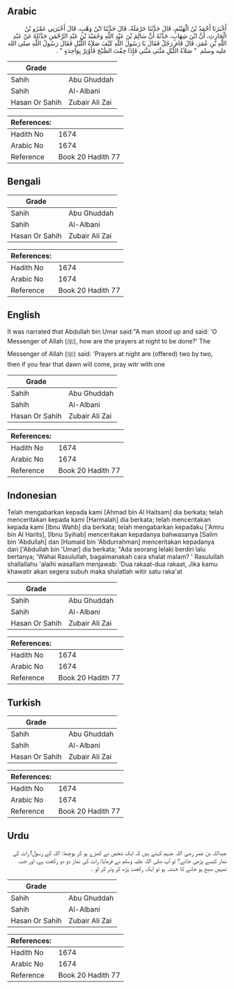 ## Arabic


<div dir="rtl" lang="ar" style={{fontSize:'larger',backgroundColor:'#f8f9fa',padding:20}}>
أَخْبَرَنَا أَحْمَدُ بْنُ الْهَيْثَمِ، قَالَ حَدَّثَنَا حَرْمَلَةُ، قَالَ حَدَّثَنَا ابْنُ وَهْبٍ، قَالَ أَخْبَرَنِي عَمْرُو بْنُ الْحَارِثِ، أَنَّ ابْنَ شِهَابٍ، حَدَّثَهُ أَنَّ سَالِمَ بْنَ عَبْدِ اللَّهِ وَحُمَيْدَ بْنَ عَبْدِ الرَّحْمَنِ حَدَّثَاهُ عَنْ عَبْدِ اللَّهِ بْنِ عُمَرَ، قَالَ قَامَ رَجُلٌ فَقَالَ يَا رَسُولَ اللَّهِ كَيْفَ صَلاَةُ اللَّيْلِ فَقَالَ رَسُولُ اللَّهِ صلى الله عليه وسلم ‏ "‏ صَلاَةُ اللَّيْلِ مَثْنَى مَثْنَى فَإِذَا خِفْتَ الصُّبْحَ فَأَوْتِرْ بِوَاحِدَةٍ ‏"‏ ‏.‏
</div>
<div style={{backgroundColor:'#f8f9fa',padding:20, marginBottom: 10}}><table> <thead> <tr> <th>Grade</th> <th></th> </tr> </thead> <tbody> <tr><td>Sahih</td><td>Abu Ghuddah</td></tr><tr><td>Sahih</td><td>Al-Albani</td></tr><tr><td>Hasan Or Sahih</td><td>Zubair Ali Zai</td></tr></tbody></table><table> <thead> <tr> <th>References:</th> <th></th> </tr> </thead> <tbody><tr><td>Hadith No</td><td>1674</td></tr><tr><td>Arabic No</td><td>1674</td></tr><tr><td>Reference</td><td>Book 20 Hadith 77</td></tr></tbody></table></div>

## Bengali


<div dir="ltr" lang="bn" style={{fontSize:'larger',backgroundColor:'#f8f9fa',padding:20}}>

</div>
<div style={{backgroundColor:'#f8f9fa',padding:20, marginBottom: 10}}><table> <thead> <tr> <th>Grade</th> <th></th> </tr> </thead> <tbody> <tr><td>Sahih</td><td>Abu Ghuddah</td></tr><tr><td>Sahih</td><td>Al-Albani</td></tr><tr><td>Hasan Or Sahih</td><td>Zubair Ali Zai</td></tr></tbody></table><table> <thead> <tr> <th>References:</th> <th></th> </tr> </thead> <tbody><tr><td>Hadith No</td><td>1674</td></tr><tr><td>Arabic No</td><td>1674</td></tr><tr><td>Reference</td><td>Book 20 Hadith 77</td></tr></tbody></table></div>

## English


<div dir="ltr" lang="en" style={{fontSize:'larger',backgroundColor:'#f8f9fa',padding:20}}>
It was narrated that Abdullah bin Umar said:"A man stood up and said: 'O Messenger of Allah (ﷺ), how are the prayers at night to be done?' The Messenger of Allah (ﷺ) said: 'Prayers at night are (offered) two by two, then if you fear that dawn will come, pray witr with one
</div>
<div style={{backgroundColor:'#f8f9fa',padding:20, marginBottom: 10}}><table> <thead> <tr> <th>Grade</th> <th></th> </tr> </thead> <tbody> <tr><td>Sahih</td><td>Abu Ghuddah</td></tr><tr><td>Sahih</td><td>Al-Albani</td></tr><tr><td>Hasan Or Sahih</td><td>Zubair Ali Zai</td></tr></tbody></table><table> <thead> <tr> <th>References:</th> <th></th> </tr> </thead> <tbody><tr><td>Hadith No</td><td>1674</td></tr><tr><td>Arabic No</td><td>1674</td></tr><tr><td>Reference</td><td>Book 20 Hadith 77</td></tr></tbody></table></div>

## Indonesian


<div dir="ltr" lang="id" style={{fontSize:'larger',backgroundColor:'#f8f9fa',padding:20}}>
Telah mengabarkan kepada kami [Ahmad bin Al Haitsam] dia berkata; telah menceritakan kepada kami [Harmalah] dia berkata; telah menceritakan kepada kami [Ibnu Wahb] dia berkata; telah mengabarkan kepadaku ['Amru bin Al Harits], [Ibnu Syihab] menceritakan kepadanya bahwasanya [Salim bin 'Abdullah] dan [Humaid bin 'Abdurrahman] menceritakan kepadanya dari ['Abdullah bin 'Umar] dia berkata; "Ada seorang lelaki berdiri lalu bertanya; 'Wahai Rasulullah, bagaimanakah cara shalat malam? ' Rasulullah shallallahu 'alaihi wasallam menjawab: 'Dua rakaat-dua rakaat, Jika kamu khawatir akan segera subuh maka shalatlah witir satu raka'at
</div>
<div style={{backgroundColor:'#f8f9fa',padding:20, marginBottom: 10}}><table> <thead> <tr> <th>Grade</th> <th></th> </tr> </thead> <tbody> <tr><td>Sahih</td><td>Abu Ghuddah</td></tr><tr><td>Sahih</td><td>Al-Albani</td></tr><tr><td>Hasan Or Sahih</td><td>Zubair Ali Zai</td></tr></tbody></table><table> <thead> <tr> <th>References:</th> <th></th> </tr> </thead> <tbody><tr><td>Hadith No</td><td>1674</td></tr><tr><td>Arabic No</td><td>1674</td></tr><tr><td>Reference</td><td>Book 20 Hadith 77</td></tr></tbody></table></div>

## Turkish


<div dir="ltr" lang="tr" style={{fontSize:'larger',backgroundColor:'#f8f9fa',padding:20}}>

</div>
<div style={{backgroundColor:'#f8f9fa',padding:20, marginBottom: 10}}><table> <thead> <tr> <th>Grade</th> <th></th> </tr> </thead> <tbody> <tr><td>Sahih</td><td>Abu Ghuddah</td></tr><tr><td>Sahih</td><td>Al-Albani</td></tr><tr><td>Hasan Or Sahih</td><td>Zubair Ali Zai</td></tr></tbody></table><table> <thead> <tr> <th>References:</th> <th></th> </tr> </thead> <tbody><tr><td>Hadith No</td><td>1674</td></tr><tr><td>Arabic No</td><td>1674</td></tr><tr><td>Reference</td><td>Book 20 Hadith 77</td></tr></tbody></table></div>

## Urdu


<div dir="rtl" lang="ur" style={{fontSize:'larger',backgroundColor:'#f8f9fa',padding:20}}>
عبداللہ بن عمر رضی اللہ عنہم کہتے ہیں کہ ایک شخص نے کھڑے ہو کر پوچھا: اللہ کے رسول! رات کی نماز کیسے پڑھی جائے؟ تو آپ صلی اللہ علیہ وسلم نے فرمایا: رات کی نماز دو دو رکعت ہے، اور جب تمہیں صبح ہو جانے کا خدشہ ہو تو ایک رکعت پڑھ کر وتر کر لو ۔
</div>
<div style={{backgroundColor:'#f8f9fa',padding:20, marginBottom: 10}}><table> <thead> <tr> <th>Grade</th> <th></th> </tr> </thead> <tbody> <tr><td>Sahih</td><td>Abu Ghuddah</td></tr><tr><td>Sahih</td><td>Al-Albani</td></tr><tr><td>Hasan Or Sahih</td><td>Zubair Ali Zai</td></tr></tbody></table><table> <thead> <tr> <th>References:</th> <th></th> </tr> </thead> <tbody><tr><td>Hadith No</td><td>1674</td></tr><tr><td>Arabic No</td><td>1674</td></tr><tr><td>Reference</td><td>Book 20 Hadith 77</td></tr></tbody></table></div>
